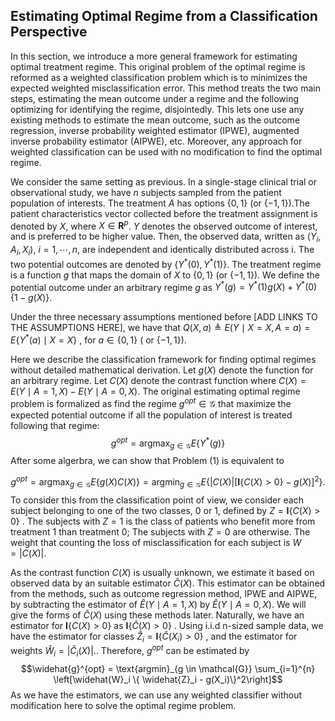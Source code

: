 ## Estimating Optimal Regime from a Classification Perspective

In this section, we introduce a more general framework for estimating optimal treatment regime. This original problem of the optimal regime is reformed as a weighted classification problem which is to minimizes the expected weighted misclassification error. This method treats the two main steps, estimating the mean outcome under a regime and the following optimizing for identifying the regime, disjointedly. This lets one use any existing methods to estimate the mean outcome, such as the outcome regression, inverse probability weighted estimator (IPWE), augmented inverse probability estimator (AIPWE), etc. Moreover, any approach for weighted classification can be used with no modification to find the optimal regime. 

We consider the same setting as previous. In a single-stage clinical trial or observational study, we have $n$ subjects sampled from the patient population of interests. The treatment $A$ has options $\{ 0, 1\}$ (or $\{ -1, 1\}$).The patient characteristics vector collected before the treatment assignment is denoted by $X$, where $X\in \mathbf{R}^p$. $Y$ denotes the observed outcome of interest, and is preferred to be higher value. Then, the observed data, written as $(Y_i, A_i, X_i)$, $i = 1, \cdots, n$, are independent and identically distributed across i. The two potential outcomes are denoted by $\{ Y^*(0), Y^*(1)\}$. The treatment regime is a function $g$ that maps the domain of $X$ to $\{0, 1\}$ (or $\{-1, 1\}$). We define the potential outcome under an arbitrary regime $g$ as $Y^*(g) = Y^*(1) g(X) + Y^*(0)\left\{ 1 - g(X) \right\}$.

Under the three necessary assumptions mentioned before [ADD LINKS TO THE ASSUMPTIONS HERE], we have that $Q(X,a) \triangleq E\left(Y \mid X=X, A=a\right) = E\{ Y^{*}(a) \mid X=X\}$ , for $a \in \{0, 1 \}$ ( or $\{-1, 1 \}$). 

Here we describe the classification framework for finding optimal regimes without detailed mathematical derivation.  Let $g(X)$ denote the function for an arbitrary regime. Let $C(X)$ denote the contrast function where $C(X) = E(Y \mid A=1, X) - E(Y \mid A=0, X)$.   The original estimating optimal regime problem is formalized as find the regime $g^{opt} \in \mathcal{G}$  that maximize the expected potential outcome if all the population of interest is treated following that regime:
$$g^{opt}  =\text{argmax}_{g\in \mathcal{G}} E\{ Y^*(g)\}$$After some algerbra, we can show that Problem (1) is equivalent to

$$g^{opt} = \text{argmax}_{g \in \mathcal{G}} E\left\{g(X) C(X) \right\} = \text{argmin}_{g \in \mathcal{G}} E\left\{ |C(X)| \left[ \mathbf{I} \{ C(X) > 0\} - g(X) \right]^2 \right\}.$$
To consider this from the classification point of view, we consider each subject belonging to one of the two classes, 0 or 1, defined by $Z = \mathbf{I}\{ C(X) > 0\}$ . The subjects with $Z=1$  is the class of patients who benefit more from treatment 1 than treatment 0; The subjects with $Z=0$ are otherwise.   The weight that counting the loss  of misclassification for each subject is $W = |C(X)|$. 

As the contrast function $C(X)$ is usually unknown, we estimate it based on observed data by an suitable  estimator $\widehat{C}(X)$. This estimator can be obtained from the methods, such as outcome regression method, IPWE and AIPWE, by subtracting the estimator of $\widehat{E}(Y \mid A= 1, X)$ by $\widehat{E}(Y \mid A = 0, X)$. We will give the forms of $\widehat{C}(X)$  using these methods later. Naturally, we have an estimator for $\mathbf{I}\{C(X) > 0\}$ as $\mathbf{I}\{\widehat{C}(X) > 0 \}$ . Using  i.i.d n-sized sample data, we have the estimator for classes $\widehat{Z}_i = \mathbf{I}\{ \widehat{C}(X_i) > 0\}$   , and the estimator for weights $\widehat{W}_i = |\widehat{C}_i(X)|$.. Therefore, $g^{opt}$ can be estimated by 
$$\widehat{g}^{opt} = \text{argmin}_{g \in \mathcal{G}} \sum_{i=1}^{n} \left[\widehat{W}_i \{ \widehat{Z}_i - g(X_i)\}^2\right]$$As we have the estimators, we can use any weighted classifier without modification here to solve the optimal regime problem.
